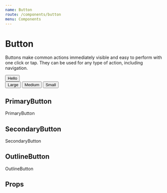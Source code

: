 ```yaml
---
name: Button
route: /components/button
menu: Components
---
```



# Button

Buttons make common actions immediately visible and easy to perform with one click or tap. They can be used for any type of action, including navigation.

<Playground>
  <Button>Hello</Button>
</Playground>

<Playground>
  <div>
    <Button size="large" mr={2}>
      Large
    </Button>
    <Button size="medium" mr={2}>
      Medium
    </Button>
    <Button size="small">Small</Button>
  </div>
</Playground>

## PrimaryButton

<Playground>
  <PrimaryButton>PrimaryButton</PrimaryButton>
</Playground>

## SecondaryButton

<Playground>
  <SecondaryButton>SecondaryButton</SecondaryButton>
</Playground>

## OutlineButton

<Playground>
  <OutlineButton>OutlineButton</OutlineButton>
</Playground>

## Props

<Props of={Button} />
